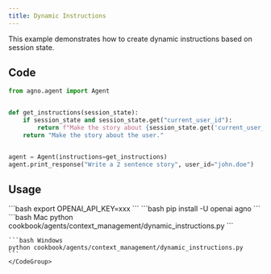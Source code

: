 ```yaml
---
title: Dynamic Instructions
---
```


This example demonstrates how to create dynamic instructions based on session state.

## Code

```python cookbook/agents/context_management/dynamic_instructions.py
from agno.agent import Agent


def get_instructions(session_state):
    if session_state and session_state.get("current_user_id"):
        return f"Make the story about {session_state.get('current_user_id')}."
    return "Make the story about the user."


agent = Agent(instructions=get_instructions)
agent.print_response("Write a 2 sentence story", user_id="john.doe")
```

## Usage

<Steps>
  <Snippet file="create-venv-step.mdx" />

  <Step title="Set your API key">
    ```bash
    export OPENAI_API_KEY=xxx
    ```
  </Step>

  <Step title="Install libraries">
    ```bash
    pip install -U openai agno
    ```
  </Step>

  <Step title="Run Agent">
    <CodeGroup>
    ```bash Mac
    python cookbook/agents/context_management/dynamic_instructions.py
    ```

    ```bash Windows
    python cookbook/agents/context_management/dynamic_instructions.py
    ```
    </CodeGroup>
  </Step>
</Steps>
